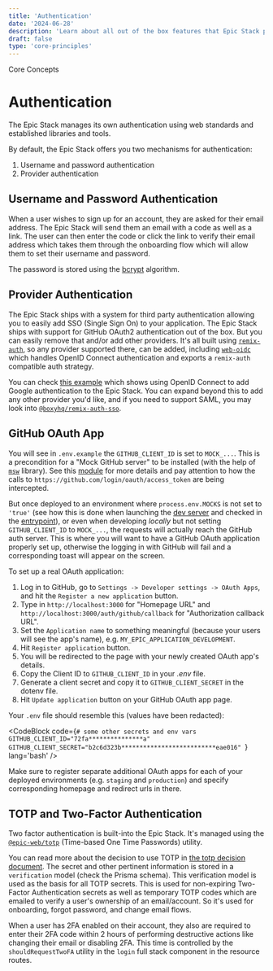 ```yaml
---
title: 'Authentication'
date: '2024-06-28'
description: 'Learn about all out of the box features that Epic Stack provides.'
draft: false
type: 'core-principles'
---
```



<GroupName>Core Concepts</GroupName>

# Authentication

The Epic Stack manages its own authentication using web standards and established libraries and tools.

By default, the Epic Stack offers you two mechanisms for authentication:

1. Username and password authentication
2. Provider authentication

## Username and Password Authentication

When a user wishes to sign up for an account, they are asked for their email address. The Epic Stack will send them an email with a code as well as a link. The user can then enter the code or click the link to verify their email address which takes them through the onboarding flow which will allow them to set their username and password.

The password is stored using the [bcrypt](https://npm.im/bcrypt) algorithm.

## Provider Authentication

The Epic Stack ships with a system for third party authentication allowing you to easily add SSO (Single Sign On) to your application. The Epic Stack ships with support for GitHub OAuth2 authentication out of the box. But you can easily remove that and/or add other providers. It's all built using [`remix-auth`](https://npm.im/remix-auth), so any provider supported there, can be added, including [`web-oidc`](https://npm.im/web-oidc) which handles OpenID Connect authentication and exports a `remix-auth` compatible auth strategy.

You can check [this example](https://github.com/kentcdodds/epic-oidc) which shows using OpenID Connect to add Google authentication to the Epic Stack. You can expand beyond this to add any other provider you'd like, and if you need to support SAML, you may look into [`@boxyhq/remix-auth-sso`](https://github.com/boxyhq/remix-auth-sso).

## GitHub OAuth App

You will see in `.env.example` the `GITHUB_CLIENT_ID` is set to `MOCK_...`. This is a precondition for a "Mock GitHub server" to be installed (with the help of [`msw`](https://github.com/mswjs/msw) library). See this [module](../tests/mocks/github.ts) for more details and pay attention to how the calls to `https://github.com/login/oauth/access_token` are being intercepted.

But once deployed to an environment where `process.env.MOCKS` is not set to `'true'` (see how this is done when launching the [dev server](../server/dev-server.js) and checked in the [entrypoint](../index.js)), or even when developing _locally_ but not setting `GITHUB_CLIENT_ID` to `MOCK_...`, the requests will actually reach the GitHub auth server. This is where you will want to have a GitHub OAuth application properly set up, otherwise the logging in with GitHub will fail and a corresponding toast will appear on the screen.

To set up a real OAuth application:

1. Log in to GitHub, go to `Settings -> Developer settings -> OAuth Apps`, and hit the `Register a new application` button.
2. Type in `http://localhost:3000` for "Homepage URL" and `http://localhost:3000/auth/github/callback` for "Authorization callback URL".
3. Set the `Application name` to something meaningful (because your users will see the app's name), e.g. `MY_EPIC_APPLICATION_DEVELOPMENT`.
4. Hit `Register application` button.
5. You will be redirected to the page with your newly created OAuth app's details.
6. Copy the Client ID to `GITHUB_CLIENT_ID` in your _.env_ file.
7. Generate a client secret and copy it to `GITHUB_CLIENT_SECRET` in the dotenv file.
8. Hit `Update application` button on your GitHub OAuth app page.

Your `.env` file should resemble this (values have been redacted):

<CodeBlock
  code={`# some other secrets and env vars
GITHUB_CLIENT_ID="72fa***************a"
GITHUB_CLIENT_SECRET="b2c6d323b**************************eae016"
`}
  lang='bash'
/>

Make sure to register separate additional OAuth apps for each of your deployed environments (e.g. `staging` and `production`) and specify corresponding homepage and redirect urls in there.

## TOTP and Two-Factor Authentication

Two factor authentication is built-into the Epic Stack. It's managed using the [`@epic-web/totp`](https://npm.im/@epic-web/totp) (Time-based One Time Passwords) utility.

You can read more about the decision to use TOTP in [the totp decision document](./decisions/014-totp.md). The secret and other pertinent information is stored in a `verification` model (check the Prisma schema). This verification model is used as the basis for all TOTP secrets. This is used for non-expiring Two-Factor Authentication secrets as well as temporary TOTP codes which are emailed to verify a user's ownership of an email/account. So it's used for onboarding, forgot password, and change email flows.

When a user has 2FA enabled on their account, they also are required to enter their 2FA code within 2 hours of performing destructive actions like changing their email or disabling 2FA. This time is controlled by the `shouldRequestTwoFA` utility in the `login` full stack component in the resource routes.
